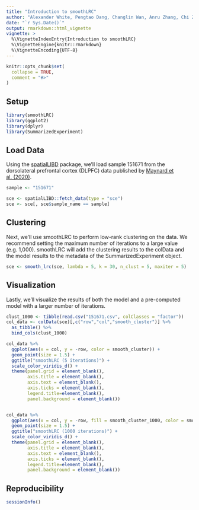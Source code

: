 ```yaml
---
title: "Introduction to smoothLRC"
author: "Alexander White, Pengtao Dang, Changlin Wan, Anru Zhang, Chi Zhang, Sha Cao"
date: "`r Sys.Date()`"
output: rmarkdown::html_vignette
vignette: >
  %\VignetteIndexEntry{Introduction to smoothLRC}
  %\VignetteEngine{knitr::rmarkdown}
  %\VignetteEncoding{UTF-8}
---
```


```r
knitr::opts_chunk$set(
  collapse = TRUE,
  comment = "#>"
)
```

## Setup

```r
library(smoothLRC)
library(ggplot2)
library(dplyr)
library(SummarizedExperiment)
```

## Load Data

Using the [spatialLIBD](http://spatial.libd.org/spatialLIBD/) package, we'll load sample 151671 from the dorsolateral prefrontal cortex (DLPFC) data published by [Maynard et al. (2020)](https://www.biorxiv.org/content/10.1101/2020.02.28.969931v1). 

```r
sample <- "151671"

sce <- spatialLIBD::fetch_data(type = "sce")
sce <- sce[, sce$sample_name == sample]
```

## Clustering

Next, we'll use smoothLRC to perform low-rank clustering on the data. We recommend setting the maximum number of iterations to a large value (e.g. 1,000). smoothLRC will add the clustering results to the colData and the model results to the metadata of the SummarizedExperiment object.

```r
sce <- smooth_lrc(sce, lambda = 5, k = 30, n_clust = 5, maxiter = 5)
```


## Visualization

Lastly, we'll visualize the results of both the model and a pre-computed model with a larger number of iterations.

```r
clust_1000 <- tibble(read.csv("151671.csv", colClasses = "factor"))
col_data <- colData(sce)[,c("row","col","smooth_cluster")] %>%
  as_tibble() %>%
  bind_cols(clust_1000)

col_data %>%
  ggplot(aes(x = col, y = -row, color = smooth_cluster)) +
  geom_point(size = 1.5) +
  ggtitle("smoothLRC (5 iterations)") +
  scale_color_viridis_d() +
  theme(panel.grid = element_blank(),
        axis.title = element_blank(),
        axis.text = element_blank(),
        axis.ticks = element_blank(),
        legend.title=element_blank(),
        panel.background = element_blank())


col_data %>%
  ggplot(aes(x = col, y = -row, fill = smooth_cluster_1000, color = smooth_cluster_1000)) +
  geom_point(size = 1.5) +
  ggtitle("smoothLRC (1000 iterations)") +
  scale_color_viridis_d() +
  theme(panel.grid = element_blank(),
        axis.title = element_blank(),
        axis.text = element_blank(),
        axis.ticks = element_blank(),
        legend.title=element_blank(),
        panel.background = element_blank())

```

## Reproducibility

```r
sessionInfo()
```

